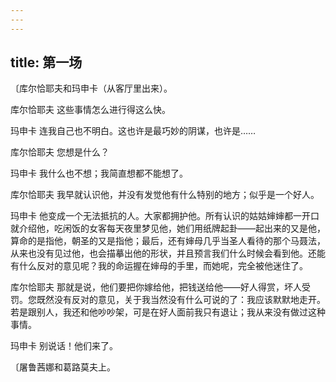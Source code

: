 ```yaml
---
---
---
```

title: 第一场
---




〔库尔恰耶夫和玛申卡（从客厅里出来）。





库尔恰耶夫 这些事情怎么进行得这么快。

玛申卡 连我自己也不明白。这也许是最巧妙的阴谋，也许是……

库尔恰耶夫 您想是什么？

玛申卡 我什么也不想；我简直想都不能想了。

库尔恰耶夫 我早就认识他，并没有发觉他有什么特别的地方；似乎是一个好人。

玛申卡 他变成一个无法抵抗的人。大家都拥护他。所有认识的姑姑婶婶都一开口就介绍他，吃闲饭的女客每天夜里梦见他，她们用纸牌起卦——起出来的又是他，算命的是指他，朝圣的又是指他；最后，还有婶母几乎当圣人看待的那个马聂法，从来也没有见过他，也会描摹出他的形状，并且预言我们什么时候会看到他。还能有什么反对的意见呢？我的命运握在婶母的手里，而她呢，完全被他迷住了。

库尔恰耶夫 那就是说，他们要把你嫁给他，把钱送给他——好人得赏，坏人受罚。您既然没有反对的意见，关于我当然没有什么可说的了：我应该默默地走开。若是跟别人，我还和他吵吵架，可是在好人面前我只有退让；我从来没有做过这种事情。

玛申卡 别说话！他们来了。

〔屠鲁茜娜和葛路莫夫上。
